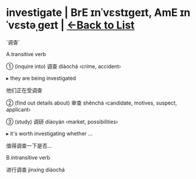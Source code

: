 = investigate | BrE ɪnˈvɛstɪɡeɪt, AmE ɪnˈvɛstəˌɡeɪt | [[/wordsi|<-Back to List]] =

`调查`

A.transitive verb

① (inquire into) 调查 diàochá ‹crime, accident›

▸ they are being investigated

他们正在受调查

② (find out details about) 审查 shěnchá ‹candidate, motives, suspect, applicant›

③ (study) 调研 diàoyán ‹market, possibilities›

▸ it's worth investigating whether …

值得调查一下是否…

B.intransitive verb

进行调查 jìnxíng diàochá

